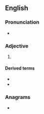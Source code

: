 {{also|Piney}}
==English==

===Pronunciation===
* {{rhymes|aɪni|lang=en}}

===Adjective===
{{en-adj}}

# {{alternative spelling of|piny|lang=en}}

====Derived terms====
* {{l|en|piney dammar}}
* {{l|en|piney tallow}}

===Anagrams===
* {{anagrams|en|Nyepi}}